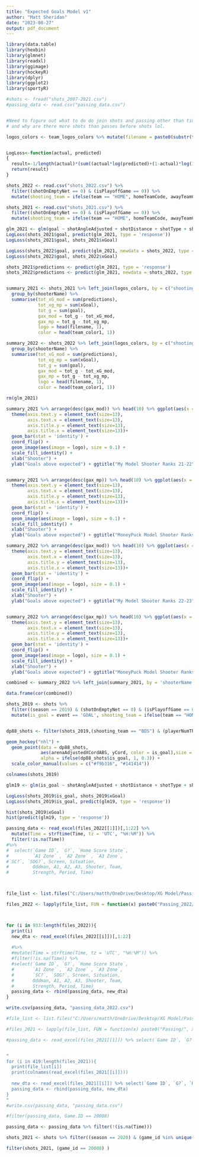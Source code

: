 ```yaml
---
title: "Expected Goals Model v1"
author: "Matt Sheridan"
date: "2023-08-27"
output: pdf_document
---
```


```r
library(data.table)
library(hexbin)
library(glmnet)
library(readxl)
library(ggimage)
library(hockeyR)
library(dplyr)
library(ggplot2)
library(sportyR)

#shots <- fread("shots_2007-2021.csv")
#passing_data <- read.csv("passing_data.csv")


#Need to figure out what to do do join shots and passing other than time
# and why are there more shots than passes before shots lol.
```


```r

logos_colors <- team_logos_colors %>% mutate(filename = paste0(substr(team_logo_espn, 43, 45), ".png", ''))


LogLoss<-function(actual, predicted)
{
  result=-1/length(actual)*(sum((actual*log(predicted)+(1-actual)*log(1-predicted))))
  return(result)
}

shots_2022 <- read.csv("shots_2022.csv") %>% 
  filter((shotOnEmptyNet == 0) & (isPlayoffGame == 0)) %>% 
  mutate(shooting_team = ifelse(team == "HOME", homeTeamCode, awayTeamCode))

shots_2021 <- read.csv("shots_2021.csv") %>% 
  filter((shotOnEmptyNet == 0) & (isPlayoffGame == 0)) %>% 
  mutate(shooting_team = ifelse(team == "HOME", homeTeamCode, awayTeamCode))

```

```r

glm_2021 <- glm(goal ~ shotAngleAdjusted + shotDistance + shotType + shotRush + offWing, shots_2021, family = binomial)
LogLoss(shots_2021$goal, predict(glm_2021, type = 'response'))
LogLoss(shots_2021$goal, shots_2021$xGoal)

LogLoss(shots_2022$goal, predict(glm_2021, newdata = shots_2022, type = 'response'))
LogLoss(shots_2022$goal, shots_2022$xGoal)

shots_2021$predictions <- predict(glm_2021, type = 'response')
shots_2022$predictions <- predict(glm_2021, newdata = shots_2022, type = 'response')


summary_2021 <- shots_2021 %>% left_join(logos_colors, by = c("shooting_team" = "team_abbr"))  %>% 
  group_by(shooterName) %>% 
  summarise(tot_xG_mod = sum(predictions), 
            tot_xg_mp = sum(xGoal), 
            tot_g = sum(goal),
            gax_mod = tot_g - tot_xG_mod,
            gax_mp = tot_g - tot_xg_mp,
            logo = head(filename, 1),
            color = head(team_color1, 1))

summary_2022 <- shots_2022 %>% left_join(logos_colors, by = c("shooting_team" = "team_abbr")) %>%
  group_by(shooterName) %>% 
  summarise(tot_xG_mod = sum(predictions), 
            tot_xg_mp = sum(xGoal), 
            tot_g = sum(goal),
            gax_mod = tot_g - tot_xG_mod,
            gax_mp = tot_g - tot_xg_mp,
            logo = head(filename, 1),
            color = head(team_color1, 1))

rm(glm_2021)

```


```r

summary_2021 %>% arrange(desc(gax_mod)) %>% head(10) %>% ggplot(aes(x = reorder(shooterName, +gax_mod), y = gax_mod, fill = color)) +
  theme(axis.text.y = element_text(size=13), 
        axis.text.x = element_text(size=13),
        axis.title.y = element_text(size=13),
        axis.title.x = element_text(size=13))+
  geom_bar(stat = 'identity') + 
  coord_flip() + 
  geom_image(aes(image = logo), size = 0.1) + 
  scale_fill_identity() + 
  xlab("Shooter") + 
  ylab("Goals above expected") + ggtitle("My Model Shooter Ranks 21-22")


summary_2021 %>% arrange(desc(gax_mp)) %>% head(10) %>% ggplot(aes(x = reorder(shooterName, +gax_mp), y = gax_mp, fill = color)) +
  theme(axis.text.y = element_text(size=13), 
        axis.text.x = element_text(size=13),
        axis.title.y = element_text(size=13),
        axis.title.x = element_text(size=13))+
  geom_bar(stat = 'identity') + 
  coord_flip() + 
  geom_image(aes(image = logo), size = 0.1) + 
  scale_fill_identity() + 
  xlab("Shooter") + 
  ylab("Goals above expected") + ggtitle("MoneyPuck Model Shooter Ranks 21-22")

summary_2022 %>% arrange(desc(gax_mod)) %>% head(10) %>% ggplot(aes(x = reorder(shooterName, +gax_mod), y = gax_mod, fill = color)) +
  theme(axis.text.y = element_text(size=13), 
        axis.text.x = element_text(size=13),
        axis.title.y = element_text(size=13),
        axis.title.x = element_text(size=13))+
  geom_bar(stat = 'identity') + 
  coord_flip() + 
  geom_image(aes(image = logo), size = 0.1) + 
  scale_fill_identity() + 
  xlab("Shooter") + 
  ylab("Goals above expected") + ggtitle("My Model Shooter Ranks 22-23")


summary_2022 %>% arrange(desc(gax_mp)) %>% head(10) %>% ggplot(aes(x = reorder(shooterName, +gax_mp), y = gax_mp, fill = color)) +
  theme(axis.text.y = element_text(size=13), 
        axis.text.x = element_text(size=13),
        axis.title.y = element_text(size=13),
        axis.title.x = element_text(size=13))+
  geom_bar(stat = 'identity') + 
  coord_flip() + 
  geom_image(aes(image = logo), size = 0.1) + 
  scale_fill_identity() + 
  xlab("Shooter") + 
  ylab("Goals above expected") + ggtitle("MoneyPuck Model Shooter Ranks 22-23")


```


```r

combined <- summary_2022 %>% left_join(summary_2021, by = 'shooterName') %>% select(colnames(.)[2:6], colnames(.)[9:13]) %>% na.omit()

data.frame(cor(combined))
```

```r



shots_2019 <- shots %>% 
  filter((season == 2019) & (shotOnEmptyNet == 0) & (isPlayoffGame == 0)) %>% 
  mutate(is_goal = event == 'GOAL', shooting_team = ifelse(team == "HOME", homeTeamCode, awayTeamCode))


dp88_shots <- filter(shots_2019,(shooting_team == "BOS") & (playerNumThatDidEvent == 88))

geom_hockey("nhl") + 
  geom_point(data = dp88_shots, 
             aes(arenaAdjustedXCordABS, yCord, color = is_goal),size = 2, 
             alpha = ifelse(dp88_shots$is_goal, 1, 0.3)) +
  scale_color_manual(values = c("#f9b316", "#141414"))

colnames(shots_2019)

glm19 <- glm(is_goal ~ shotAngleAdjusted + shotDistance + shotType + shotRush + offWing, shots_2019, family = binomial)

```

```r

LogLoss(shots_2019$is_goal, shots_2019$xGoal)
LogLoss(shots_2019$is_goal, predict(glm19, type = 'response'))

hist(shots_2019$xGoal)
hist(predict(glm19, type = 'response'))
```

```r

passing_data <- read_excel(files_2022[[1]])[,1:22] %>% 
  mutate(Time = strftime(Time, tz = 'UTC', "%H:%M")) %>% 
  filter(!is.na(Time)) 
#%>% 
#  select(`Game ID`, `G?`, `Home Score State`, 
#         `A1 Zone` , `A2 Zone` , `A3 Zone`, 
#`SC?`, `SOG?`, Screen, Situation, 
#         Oddman, A1, A2, A3, Shooter, Team, 
#         Strength, Period, Time)



file_list <- list.files("C:/Users/matth/OneDrive/Desktop/XG Model/Passing_2022")

files_2022 <- lapply(file_list, FUN = function(x) paste0("Passing_2022/", x))



for (i in 933:length(files_2022)){
  print(i)
  new_dta <- read_excel(files_2022[[i]])[,1:22]
  
  #%>% 
  #mutate(Time = strftime(Time, tz = 'UTC', "%H:%M")) %>% 
  #filter(!is.na(Time)) %>% 
  #select(`Game ID`, `G?`, `Home Score State`, 
  #       `A1 Zone` , `A2 Zone` , `A3 Zone`, 
  #       `SC?`, `SOG?`, Screen, Situation, 
  #       Oddman, A1, A2, A3, Shooter, Team, 
  #       Strength, Period, Time)
  passing_data <- rbind(passing_data, new_dta)
}

write.csv(passing_data, "passing_data_2022.csv")

```


```r

#file_list <- list.files("C:/Users/matth/OneDrive/Desktop/XG Model/Passing")

#files_2021 <- lapply(file_list, FUN = function(x) paste0("Passing/", x))

#passing_data <- read_excel(files_2021[[1]]) %>% select(`Game ID`, `G?`, `Home Score State`, `A1 Zone` , `A2 Zone` , `A3 Zone`, `SC?`, `SOG?`, Screen, Situation, Oddman, A1, A2, A3, Shooter, Team, Strength, Period, Time)


"
for (i in 419:length(files_2021)){
  print(file_list[i])
  print(colnames(read_excel(files_2021[[i]])))
  
  new_dta <- read_excel(files_2021[[i]]) %>% select(`Game ID`, `G?`, `Home Score State`, `A1 Zone` , `A2 Zone` , `A3 Zone`, `SC?`, `SOG?`, Screen, Situation, Oddman, A1, A2, A3, Shooter, Team, Strength, Period, Time)
  passing_data <- rbind(passing_data, new_dta)
}
"
#write.csv(passing_data, "passing_data.csv")
```


```r

#filter(passing_data, Game.ID == 20008)

```

```r

passing_data <- passing_data %>% filter(!(is.na(Time)))

shots_2021 <- shots %>% filter((season == 2020) & (game_id %in% unique(passing_data$Game.ID))) 

filter(shots_2021, (game_id == 20008) )
```